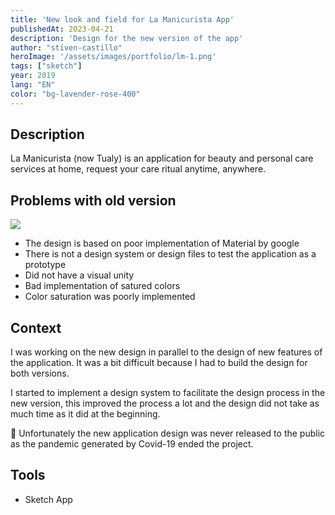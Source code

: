 ```yaml
---
title: 'New look and field for La Manicurista App'
publishedAt: 2023-04-21
description: 'Design for the new version of the app'
author: "stiven-castillo"
heroImage: '/assets/images/portfolio/lm-1.png'
tags: ["sketch"]
year: 2019
lang: "EN"
color: "bg-lavender-rose-400"
---
```


## Description

La Manicurista (now Tualy) is an application for beauty and personal care services at home, request your care ritual anytime, anywhere.

## Problems with old version

<a href="/assets/images/portfolio/lm-2.png" target="_blank">
  <img src="/assets/images/portfolio/lm-2.png" />
</a>

- The design is based on poor implementation of Material by google
- There is not a design system or design files to test the application as a prototype
- Did not have a visual unity
- Bad implementation of satured colors
- Color saturation was poorly implemented

## Context

I was working on the new design in parallel to the design of new features of the application. It was a bit difficult because I had to build the design for both versions.

I started to implement a design system to facilitate the design process in the new version, this improved the process a lot and the design did not take as much time as it did at the beginning.

🙁 Unfortunately the new application design was never released to the public as the pandemic generated by Covid-19 ended the project.

## Tools

- Sketch App